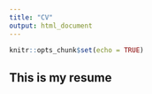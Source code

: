 ```yaml
---
title: "CV"
output: html_document
---
```


```r
knitr::opts_chunk$set(echo = TRUE)
```

## This is my resume